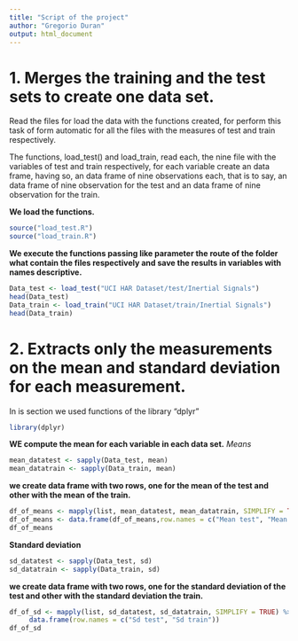 ```yaml
---
title: "Script of the project"
author: "Gregorio Duran"
output: html_document
---
```

##
##
# 1. Merges the training and the test sets to create one data set.

Read the files for load the data with the functions created, for perform this task of form automatic for all the files with the measures of test and train respectively.

The functions, load_test() and load_train, read each, the nine file with the variables of test and train respectively, for each variable create an data frame, having so, an data frame of nine observations each, that is to say, an data frame of nine observation for the test and an data frame of nine observation for the train.

**We load the functions.**

```r
source("load_test.R") 
source("load_train.R")
```
**We execute the functions passing like parameter the route of the folder what contain the files respectively  and save the results in variables with names descriptive.**
```r
Data_test <- load_test("UCI HAR Dataset/test/Inertial Signals")
head(Data_test)
Data_train <- load_train("UCI HAR Dataset/train/Inertial Signals")
head(Data_train)
```
# 2. Extracts only the measurements on the mean and standard deviation for each measurement.

In is section we used functions of the library "dplyr"
```r
library(dplyr)
```

**WE compute the mean for each variable in each data set.**
*Means*
```r
mean_datatest <- sapply(Data_test, mean)
mean_datatrain <- sapply(Data_train, mean)
```
**we create data frame with two rows, one for the mean of the test and other with the mean of the train.**
```r
df_of_means <- mapply(list, mean_datatest, mean_datatrain, SIMPLIFY = TRUE)
df_of_means <- data.frame(df_of_means,row.names = c("Mean test", "Mean train")) 
df_of_means
```

**Standard deviation**
```r
sd_datatest <- sapply(Data_test, sd)
sd_datatrain <- sapply(Data_train, sd)
```
**we create data frame with two rows, one for the standard deviation of the test and other with the standard deviation  the train.**
```r
df_of_sd <- mapply(list, sd_datatest, sd_datatrain, SIMPLIFY = TRUE) %>% 
     data.frame(row.names = c("Sd test", "Sd train"))
df_of_sd
```






